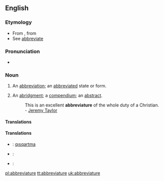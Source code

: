 ==English==

===Etymology===
* From {{etyl|ML.}} {{term|abbreviatura|lang=la}}, from {{etyl|LL.}} {{term|abbrevio||to shorten|lang=la}}
* See [[abbreviate]]

===Pronunciation===
* {{a|GA}} {{IPA|/əˈbɹi.vi.əˌt͡ʃʊɹ/}}

===Noun===
{{en-noun}}

# {{obsolete}} An [[abbreviation]]; an [[abbreviated]] state or form.
# An [[abridgment]]; a [[compendium]]; an [[abstract]].
#: This is an excellent '''abbreviature''' of the whole duty of a Christian. - [[w:Jeremy Taylor|Jeremy Taylor]]

====Translations====
====Translations====
{{trans-top|abbreviation}}
{{trans-mid}}
{{trans-bottom}}
{{trans-top|abridgement, compendium, abstract}}
{{trans-mid}}
{{trans-bottom}}

{{checktrans-top}}
<!-- meaning (1) or (2)? -->
* {{ttbc|crh}}: [[qısqartma]]
* {{ttbc|pt}}: {{t+|pt|abreviatura}}
* {{ttbc|es}}: {{t+|es|abreviatura}}
{{checktrans-bottom}}

[[pl:abbreviature]]
[[tt:abbreviature]]
[[uk:abbreviature]]